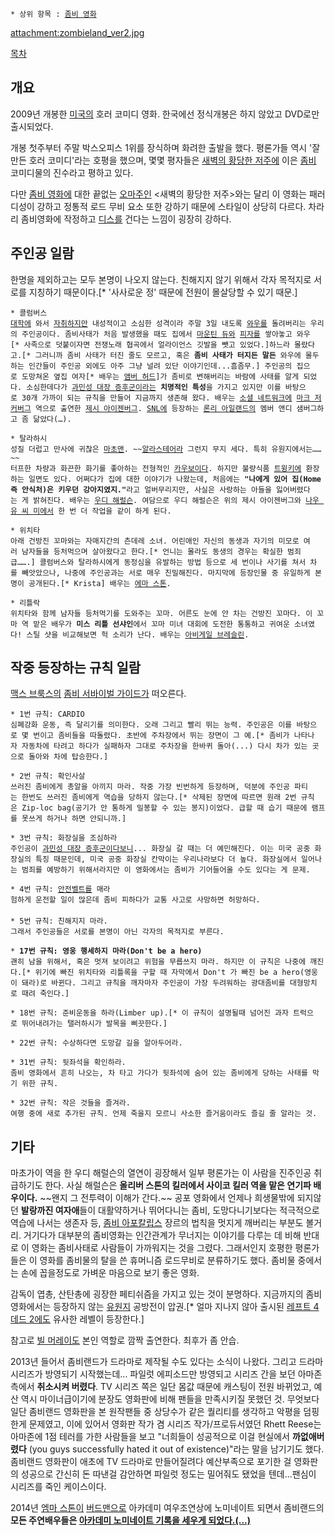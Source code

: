  * 상위 항목 : [[좀비 영화]]
attachment:zombieland_ver2.jpg

[[목차]]

== 개요 ==
2009년 개봉한 [[미국]]의 호러 코미디 영화. 한국에선 정식개봉은 하지 않았고 DVD로만 출시되었다.

개봉 첫주부터 주말 박스오피스 1위를 장식하며 화려한 출발을 했다. 평론가들 역시 '잘 만든 호러 코미디'라는 호평을 했으며, 몇몇 평자들은 [[새벽의 황당한 저주]]에 이은 [[좀비]] 코미디물의 진수라고 평하고 있다.

다만 [[좀비 영화]]에 대한 끝없는 [[오마주]]인 <새벽의 황당한 저주>와는 달리 이 영화는 패러디성이 강하고 정통적 로드 무비 요소 또한 강하기 때문에 스타일이 상당히 다르다. 차라리 좀비영화에 작정하고 [[디스]]를 건다는 느낌이 굉장히 강하다.

== 주인공 일람 ==
한명을 제외하고는 모두 본명이 나오지 않는다. 친해지지 않기 위해서 각자 목적지로 서로를 지칭하기 때문이다.[* '사사로운 정' 때문에 전원이 몰살당할 수 있기 때문.]

 * 콜럼버스
 [[대학]]에 와서 [[자취]]하지만 내성적이고 소심한 성격이라 주말 3일 내도록 [[와우]]를 돌려버리는 우리의 주인공이다. 좀비사태가 처음 발생했을 때도 집에서 [[마운틴 듀]]와 [[피자]]를 쌓아놓고 와우[* 사족으로 덧붙이자면 전쟁노래 협곡에서 얼라이언스 깃발을 뺏고 있었다.]하느라 몰랐다고.[* 그러니까 좀비 사태가 터진 줄도 모르고, 혹은 '''좀비 사태가 터지든 말든''' 와우에 몰두하는 인간들이 주인공 외에도 아주 그냥 널려 있단 이야기인데...흠좀무.] 주인공의 집으로 도망쳐온 옆집 여자[* 배우는 [[앰버 허드]]]가 좀비로 변해버리는 바람에 사태를 알게 되었다. 소심한데다가 [[과민성 대장 증후군]]이라는 '''치명적인 특성'''을 가지고 있지만 이를 바탕으로 30개 가까이 되는 규칙을 만들어 지금까지 생존해 왔다. 배우는 [[소셜 네트워크]]에 [[마크 저커버그]] 역으로 출연한 [[제시 아이젠버그]]. [[SNL]]에 등장하는 [[론리 아일랜드]]의 멤버 앤디 샘버그하고 좀 닮았다(…).

 * 탈라하시
 성질 더럽고 만사에 귀찮은 [[마초]]맨. ~~[[알라스테어]]라 그런지 무지 세다. 특히 유원지에서는……~~
 터프한 차량과 화끈한 화기를 좋아하는 전형적인 [[카우보이]]다. 하지만 불량식품 [[트윙키]]에 환장하는 일면도 있다. 어쩌다가 집에 대한 이야기가 나왔는데, 처음에는 '''"나에게 있어 집(Home 즉 안식처)은 키우던 강아지였지."'''라고 얼버무리지만, 사실은 사랑하는 아들을 잃어버렸다는 게 밝혀진다. 배우는 [[우디 해럴슨]]. 여담으로 우디 해럴슨은 위의 제시 아이젠버그와 [[나우 유 씨 미]]에서 한 번 더 작업을 같이 하게 된다. 

 * 위치타
 아래 건방진 꼬마와는 자매지간의 츤데레 소녀. 어린애인 자신의 동생과 자기의 미모로 여러 남자들을 등처먹으며 살아왔다고 한다.[* 언니는 몰라도 동생의 경우는 확실한 범죄급…….] 콜럼버스와 탈라하시에게 동정심을 유발하는 방법 등으로 세 번이나 사기를 쳐서 차를 빼앗았으나, 나중에 주인공과는 서로 매우 친밀해진다. 마지막에 등장인물 중 유일하게 본명이 공개된다.[* Krista] 배우는 [[에마 스톤]].

 * 리틀락 
 위치타와 함께 남자들 등처먹기를 도와주는 꼬마. 어른도 눈에 안 차는 건방진 꼬마다. 이 꼬마 역 맡은 배우가 '''미스 리틀 선샤인'''에서 꼬마 미녀 대회에 도전한 통통하고 귀여운 소녀였다! 스틸 샷을 비교해보면 헉 소리가 난다. 배우는 [[아비게일 브레슬린]].
 
== 작중 등장하는 '''규칙''' 일람 ==
[[맥스 브룩스]]의 [[좀비 서바이벌 가이드]]가 떠오른다.

 * 1번 규칙: CARDIO
 심폐강화 운동, 즉 달리기를 의미한다. 오래 그리고 빨리 뛰는 능력. 주인공은 이를 바탕으로 몇 번이고 좀비들을 따돌렸다. 초반에 주차장에서 뛰는 장면이 그 예.[* 좀비가 나타나자 자동차에 타려고 하다가 실패하자 그대로 주차장을 한바퀴 돌아(...) 다시 차가 있는 곳으로 돌아와 차에 탑승한다.]

 * 2번 규칙: 확인사살
 쓰러진 좀비에게 총알을 아끼지 마라. 작중 가장 빈번하게 등장하며, 덕분에 주인공 파티는 한번도 쓰러진 좀비에게 역습을 당하지 않는다.[* 삭제된 장면에 따르면 원래 2번 규칙은 Zip-loc bag(공기가 안 통하게 밀봉할 수 있는 봉지)이었다. 급할 때 습기 때문에 램프를 못쓰게 하거나 하면 안되니까.]

 * 3번 규칙: 화장실을 조심하라
 주인공이 [[과민성 대장 증후군]]이다보니... 화장실 갈 때는 더 예민해진다. 이는 미국 공중 화장실의 특징 때문인데, 미국 공중 화장실 칸막이는 우리나라보다 더 높다. 화장실에서 일어나는 범죄를 예방하기 위해서라지만 이 영화에서는 좀비가 기어들어올 수도 있다는 게 문제.

 * 4번 규칙: [[안전벨트]]를 매라
 험하게 운전할 일이 많은데 좀비 피하다가 교통 사고로 사망하면 허망하다.
 
 * 5번 규칙: 친해지지 마라.
 그래서 주인공들은 서로를 본명이 아닌 각자의 목적지로 부른다.

 * '''17번 규칙: 영웅 행세하지 마라(Don't be a hero)'''
 괜히 남을 위해서, 혹은 멋져 보이려고 위험을 무릅쓰지 마라. 하지만 이 규칙은 나중에 깨진다.[* 위기에 빠진 위치타와 리틀록을 구할 때 자막에서 Don't 가 빠진 be a hero(영웅이 돼라)로 바뀐다. 그리고 규칙을 깨자마자 주인공이 가장 두려워하는 광대좀비를 대형망치로 때려 죽인다.]

 * 18번 규칙: 준비운동을 하라(Limber up).[* 이 규칙이 설명될때 넘어진 과자 트럭으로 뛰어내려가는 탤러하시가 발목을 삐끗한다.]

 * 22번 규칙: 수상하다면 도망갈 길을 알아두어라.

 * 31번 규칙: 뒷좌석을 확인하라.
 좀비 영화에서 흔히 나오는, 차 타고 가다가 뒷좌석에 숨어 있는 좀비에게 당하는 사태를 막기 위한 규칙.

 * 32번 규칙: 작은 것들을 즐겨라.
 여행 중에 새로 추가된 규칙. 언제 죽을지 모르니 사소한 즐거움이라도 즐길 줄 알라는 것.

== 기타 ==

마초가이 역을 한 우디 해럴슨의 열연이 굉장해서 일부 평론가는 이 사람을 진주인공 취급하기도 한다. 사실 해럴슨은 '''올리버 스톤의 킬러에서 사이코 킬러 역을 맡은 연기파 배우이다.''' ~~왠지 그 전투력이 이해가 간다.~~ 공포 영화에서 언제나 희생물밖에 되지않던 '''발랑까진 여자애'''들이 대활약하거나 뛰어다니는 좀비, 도망다니기보다는 적극적으로 역습에 나서는 생존자 등, [[좀비 아포칼립스]] 장르의 법칙을 멋지게 깨버리는 부분도 볼거리. 거기다가 대부분의 좀비영화는 인간관계가 무너지는 이야기를 다루는 데 비해 반대로 이 영화는 좀비사태로 사람들이 가까워지는 것을 그렸다. 그래서인지 호평한 평론가들은 이 영화를 좀비물의 탈을 쓴 휴머니즘 로드무비로 분류하기도 했다. 좀비물 중에서는 손에 꼽을정도로 가벼운 마음으로 보기 좋은 영화.

감독이 엽총, 산탄총에 굉장한 페티쉬즘을 가지고 있는 것이 분명하다. 지금까지의 좀비영화에서는 등장하지 않는 [[유원지]] 공방전이 압권.[* 얼마 지나지 않아 출시된 [[레프트 4 데드 2]]에도 유사한 레벨이 등장한다.]

참고로 [[빌 머레이]]도 본인 역할로 깜짝 출연한다. 최후가 좀 안습.

2013년 들어서 좀비랜드가 드라마로 제작될 수도 있다는 소식이 나왔다. 그리고 드라마 시리즈가 방영되기 시작했는데... 파일럿 에피소드만 방영되고 시리즈 간을 보던 아마존측에서 '''취소시켜 버렸다'''. TV 시리즈 쪽은 일단 몸값 때문에 캐스팅이 전원 바뀌었고, 예산 역시 마이너급이기에 분장도 영화판에 비해 팬들을 만족시키질 못했던 것. 무엇보다 일단 좀비랜드 영화판을 본 원작팬들 중 상당수가 같은 퀄리티를 생각하고 악평을 덤핑한게 문제였고, 이에 있어서 영화판 작가 겸 시리즈 작가/프로듀서였던 Rhett Reese는 아마존에 1점 테러를 가한 사람들을 보고 "너희들이 성공적으로 이걸 현실에서 '''까없애버렸다''' (you guys successfully hated it out of existence)"라는 말을 남기기도 했다. 좀비랜드 영화판이 애초에 TV 드라마로 만들어질려다 예산부족으로 포기한 걸 영화판의 성공으로 간신히 돈 따낸걸 감안하면 파일럿 정도는 밀어줘도 됐었을 텐데...팬심이 시리즈를 죽인 케이스이다.

2014년 [[엠마 스톤]]이 [[버드맨(영화)|버드맨]]으로 아카데미 여우조연상에 노미네이트 되면서 좀비랜드의 '''모든 주연배우들은 [http://www.reddit.com/r/movies/comments/2p3gd4/if_emma_stone_nabs_a_supporting_actress/ 아카데미 노미네이트 기록을 세우게 되었다.(...)]''' 
